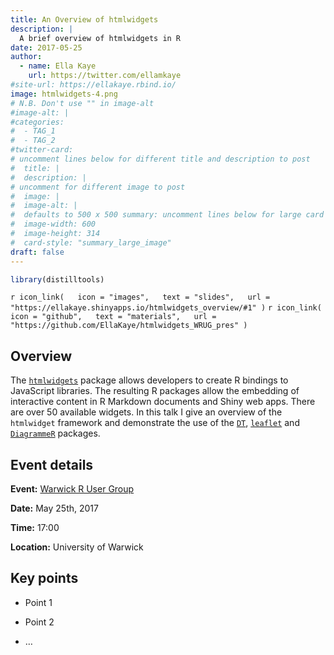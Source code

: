 ```yaml
---
title: An Overview of htmlwidgets
description: |
  A brief overview of htmlwidgets in R
date: 2017-05-25
author: 
  - name: Ella Kaye
    url: https://twitter.com/ellamkaye
#site-url: https://ellakaye.rbind.io/
image: htmlwidgets-4.png
# N.B. Don't use "" in image-alt
#image-alt: |
#categories:
#  - TAG_1
#  - TAG_2
#twitter-card: 
# uncomment lines below for different title and description to post
#  title: |
#  description: |
# uncomment for different image to post
#  image: |
#  image-alt: |
#  defaults to 500 x 500 summary: uncomment lines below for large card
#  image-width: 600 
#  image-height: 314
#  card-style: "summary_large_image" 
draft: false
---
```


```r
library(distilltools)
```


`r icon_link(
  icon = "images",
  text = "slides",
  url = "https://ellakaye.shinyapps.io/htmlwidgets_overview/#1"
)`
`r icon_link(
  icon = "github",
  text = "materials",
  url = "https://github.com/EllaKaye/htmlwidgets_WRUG_pres"
)`

## Overview 

The [`htmlwidgets`](http://www.htmlwidgets.org/index.html) package allows developers to create R bindings to JavaScript libraries. The resulting R packages allow the embedding of interactive content in R Markdown documents and Shiny web apps. There are over 50 available widgets. In this talk I give an overview of the `htmlwidget` framework and demonstrate the use of the [`DT`](https://rstudio.github.io/DT/), [`leaflet`](http://rstudio.github.io/leaflet/) and [`DiagrammeR`](http://rich-iannone.github.io/DiagrammeR/) packages.

## Event details

**Event:** [Warwick R User Group](https://warwick.ac.uk/fac/sci/wdsi/events/wrug/)

**Date:** May 25th, 2017

**Time:** 17:00 

**Location:** University of Warwick

## Key points

- Point 1

- Point 2

- ...
